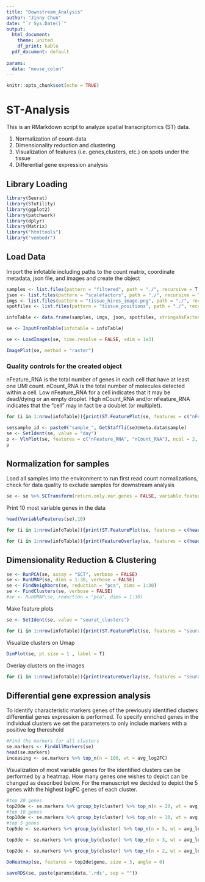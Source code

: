 ---
title: "Downstream_Analysis"
author: "Jinny Chun"
date: "`r Sys.Date()`"
output:
  html_document:
    theme: united
    df_print: kable
  pdf_document: default
  
params: 
  data: "mouse_colon"
---


```{r setup, include=FALSE}
knitr::opts_chunk$set(echo = TRUE)
```


# ST-Analysis

This is an RMarkdown script to analyze spatial transcriptomics (ST) data.

1. Normalization of count-data 
2. Dimensionality reduction and clustering
3. Visualization of features (i.e. genes,clusters, etc.) on spots under the tissue 
4. Differential gene expression analysis

## Library Loading

```{r, load required packages,warning = FALSE, results='hide'}
library(Seurat)
library(STutility)
library(ggplot2)
library(patchwork)
library(dplyr)
library(Matrix)
library("htmltools")
library("vembedr")
```


## Load Data

Import the infotable including paths to the count matrix, coordinate metadata, json file, and images and create the object

```{r, sample1 (se1), CN73, warning=FALSE, results='hide'}
samples <- list.files(pattern = "filtered", path = "./", recursive = T, full.names = T)
json <- list.files(pattern = "scalefactors", path = "./", recursive = T, full.names = T)
imgs <- list.files(pattern = "tissue_hires_image.png", path = "./", recursive = T, full.names = T)
spotfiles <- list.files(pattern = "tissue_positions", path = "./", recursive = T, full.names = T)

infoTable <- data.frame(samples, imgs, json, spotfiles, stringsAsFactors = F)
```

```{r create_seurat}

se <- InputFromTable(infotable = infoTable)
```

```{r loadimages}

se <- LoadImages(se, time.resolve = FALSE, xdim = 1e3)

```

```{r plot_images, fig.width=12, fig.height=6, out.width="100%"}
ImagePlot(se, method = "raster")
```


### Quality controls for the created object

nFeature_RNA is the total number of genes in each cell that have at least one UMI count. nCount_RNA is the total number of molecules detected within a cell. Low nFeature_RNA for a cell indicates that it may be dead/dying or an empty droplet. High nCount_RNA and/or nFeature_RNA indicates that the "cell" may in fact be a doublet (or multiplet). 

```{r plot_features, fig.width=7, fig.height=7}
for (i in 1:nrow(infoTable)){print(ST.FeaturePlot(se, features = c("nFeature_RNA"),indices = i, pt.size = 2.5))}

```

```{r qc_violin, fig.width=8, fig.height=6}

se$sample_id <- paste0("sample_", GetStaffli(se)@meta.data$sample)
se <- SetIdent(se, value = "day")
p <- VlnPlot(se, features = c("nFeature_RNA", "nCount_RNA"), ncol = 2, pt.size = 0.5)
p

```

## Normalization for samples
Load all samples into the environment to run first read count normalizations,  
check for data quality to exclude samples for downstream analysis


```{r analysis_wf}

se <- se %>% SCTransform(return.only.var.genes = FALSE, variable.features.n = NULL, variable.features.rv.th = 1.1)

```


Print 10 most variable genes in the data

```{r, variable genes}
head(VariableFeatures(se),10)
```

```{r, spatial plot with variable gene expression}


for (i in 1:nrow(infoTable)){print(ST.FeaturePlot(se, features = c(head(VariableFeatures(se),2)), split.labels = F, indices = i,pt.size = 2.5))}


```

```{r, sptial plot with sample images}

for (i in 1:nrow(infoTable)){print(FeatureOverlay(se, features = c(head(VariableFeatures(se),2)), spots = rownames(subset(se[[]])),sampleids = i, pt.alpha = 0.8, pt.size = 2.5))}

```


## Dimensionality Reduction & Clustering

```{r dim.cluster}
se <- RunPCA(se, assay = "SCT", verbose = FALSE)
se <- RunUMAP(se, dims = 1:30, verbose = FALSE)
se <- FindNeighbors(se, reduction = "pca", dims = 1:30)
se <- FindClusters(se, verbose = FALSE)
#se <- RunUMAP(se, reduction = "pca", dims = 1:30)
```



Make feature plots

```{r, feature plots}
se <- SetIdent(se, value = "seurat_clusters")

for (i in 1:nrow(infoTable)){print(ST.FeaturePlot(se, features = "seurat_clusters", split.labels = F, indices = i,pt.size = 2.5))}

```

Visualize clusters on Umap
 
```{r Umap}
DimPlot(se, pt.size = 1 , label = T)
```

Overlay clusters on the images

```{r, spatial plots with slide images}

for (i in 1:nrow(infoTable)){print(FeatureOverlay(se, features = "seurat_clusters", spots = rownames(subset(se[[]])),sampleids = i, pt.alpha = 0.8, pt.size = 3.2))}

```

## Differential gene expression analysis

To identify characteristic markers genes of the previously identified clusters differential genes expression is performed. To specify enriched genes in the individual clusters we set the parameters to only include markers with a positive log thereshold


```{r, find all markers}
#Find the markers for all clusters
se.markers <- FindAllMarkers(se)  
head(se.markers)
inceasing <- se.markers %>% top_n(n = 100, wt = avg_log2FC)
```

Visualization of most variable genes for the identified clusters can be performed by a heatmap. How many genes one wishes to depict can be changed as described below. For the manuscript we decided to depict the 5 genes with the highest logFC genes of each cluster.

```{r, heatmap}

#top 20 genes
top20de <- se.markers %>% group_by(cluster) %>% top_n(n = 20, wt = avg_log2FC)
#top 10 genes
top10de <- se.markers %>% group_by(cluster) %>% top_n(n = 10, wt = avg_log2FC)
#top 5 genes
top5de <- se.markers %>% group_by(cluster) %>% top_n(n = 5, wt = avg_log2FC)

top3de <- se.markers %>% group_by(cluster) %>% top_n(n = 3, wt = avg_log2FC)

top2de <- se.markers %>% group_by(cluster) %>% top_n(n = 2, wt = avg_log2FC)

DoHeatmap(se, features = top2de$gene, size = 3, angle = 0)

```

```{r, save rds file}
saveRDS(se, paste(params$data,'.rds', sep = ""))
```

